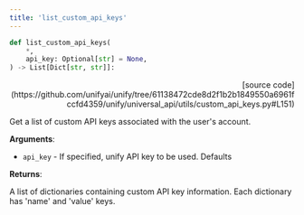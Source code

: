 ```yaml
---
title: 'list_custom_api_keys'
---
```


```python
def list_custom_api_keys(
    *,
    api_key: Optional[str] = None,
) -> List[Dict[str, str]]:
```

<p align="right">[source code](https://github.com/unifyai/unify/tree/61138472cde8d2f1b2b1849550a6961fccfd4359/unify/universal_api/utils/custom_api_keys.py#L151)</p>

Get a list of custom API keys associated with the user's account.

**Arguments**:

- `api_key` - If specified, unify API key to be used. Defaults



**Returns**:

A list of dictionaries containing custom API key information.
Each dictionary has 'name' and 'value' keys.